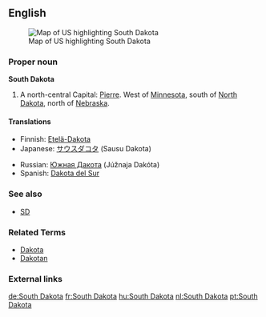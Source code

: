 ==English==
[[Image:Map of USA highlighting South Dakota.png|thumb|right|Map of US highlighting South Dakota]]
===Proper noun===
'''South Dakota'''

#A north-central {{USstate}} Capital: [[Pierre]]. West of [[Minnesota]], south of [[North Dakota]], north of [[Nebraska]].



====Translations====
{{top}}
*Finnish: [[Etelä-Dakota]]
*Japanese: [[サウスダコタ]] (Sausu Dakota)
{{mid}}
*Russian: [[Южная Дакота]] (Júžnaja Dakóta) {{f}}
*Spanish: [[Dakota del Sur]] {{f}}
{{bottom}}

===See also===
*[[SD]]

===Related Terms===
*[[Dakota]]
*[[Dakotan]]

===External links===
{{pedialite}}

[[de:South Dakota]]
[[fr:South Dakota]]
[[hu:South Dakota]]
[[nl:South Dakota]]
[[pt:South Dakota]]